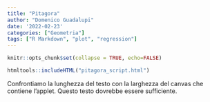 ```yaml
---
title: "Pitagora"
author: "Domenico Guadalupi"
date: '2022-02-23'
categories: ["Geometria"]
tags: ["R Markdown", "plot", "regression"]
---
```


```r
knitr::opts_chunk$set(collapse = TRUE, echo=FALSE)
```


```r
htmltools::includeHTML("pitagora_script.html")
```
<div id="CSCanvas" class="CindyJS-widget"></div>

Confrontiamo la lunghezza del testo con la larghezza del canvas che contiene l'applet. Questo testo dovrebbe essere sufficiente.


